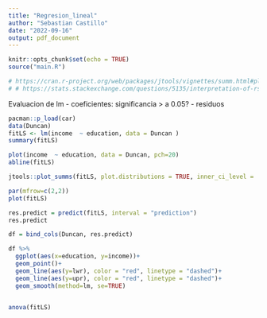 ```yaml
---
title: "Regresion_lineal"
author: "Sebastian Castillo"
date: "2022-09-16"
output: pdf_document
---
```


```r
knitr::opts_chunk$set(echo = TRUE)
source("main.R")
```

```r
# https://cran.r-project.org/web/packages/jtools/vignettes/summ.html#plot_summs()_and_plot_coefs()
# # https://stats.stackexchange.com/questions/5135/interpretation-of-rs-lm-output
```


Evaluacion de lm
- coeficientes: significancia > a 0.05?
- residuos

```r
pacman::p_load(car)
data(Duncan)
fitLS <- lm(income  ~ education, data = Duncan )
summary(fitLS)
```
```r
plot(income  ~ education, data = Duncan, pch=20)
abline(fitLS)
```

```r
jtools::plot_summs(fitLS, plot.distributions = TRUE, inner_ci_level = .9)
```
```r
par(mfrow=c(2,2))
plot(fitLS)
```

```r
res.predict = predict(fitLS, interval = "prediction")
res.predict
```

```r
df = bind_cols(Duncan, res.predict)

df %>% 
  ggplot(aes(x=education, y=income))+
  geom_point()+
  geom_line(aes(y=lwr), color = "red", linetype = "dashed")+
  geom_line(aes(y=upr), color = "red", linetype = "dashed")+
  geom_smooth(method=lm, se=TRUE) 
  
```

```r
anova(fitLS)
```



